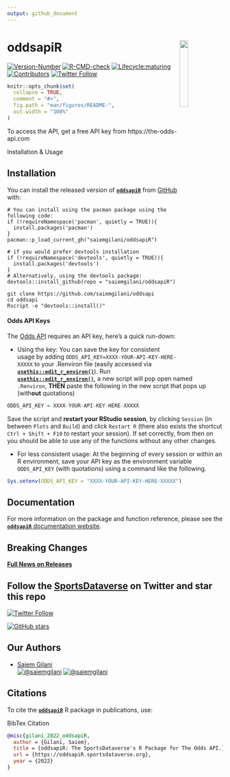 ```yaml
---
output: github_document
---
```


#

# **oddsapiR**  <a href='https://oddsapiR.sportsdataverse.org/'><img src='https://raw.githubusercontent.com/saiemgilani/oddsapiR/main/logo.png' align="right" width="20%" min-width="100px"/></a>

<!-- badges: start -->
[![Version-Number](https://img.shields.io/github/r-package/v/saiemgilani/oddsapiR?label=oddsapiR&logo=R&style=for-the-badge)](https://github.com/saiemgilani/oddsapiR/)
[![R-CMD-check](https://img.shields.io/github/workflow/status/saiemgilani/oddsapiR/R-CMD-check?label=R-CMD-Check&logo=R&logoColor=white&style=for-the-badge)](https://github.com/saiemgilani/oddsapiR/actions/workflows/R-CMD-check.yaml) [![Lifecycle:maturing](https://img.shields.io/badge/lifecycle-maturing-blue.svg?style=for-the-badge&logo=github)](https://github.com/saiemgilani/oddsapiR/)  [![Contributors](https://img.shields.io/github/contributors/saiemgilani/oddsapiR?style=for-the-badge)](https://github.com/saiemgilani/oddsapiR/graphs/contributors) 
[![Twitter Follow](https://img.shields.io/twitter/follow/SportsDataverse?color=blue&label=%40SportsDataverse&logo=twitter&style=for-the-badge)](https://twitter.com/SportsDataverse) 

<!-- badges: end -->

```r
knitr::opts_chunk$set(
  collapse = TRUE,
  comment = "#>",
  fig.path = "man/figures/README-",
  out.width = "100%"
)
```

To access the API, get a free API key from https://the-odds-api.com

Installation & Usage

## **Installation**

You can install the released version of [**`oddsapiR`**](https://github.com/saiemgilani/oddsapiR) from [GitHub](https://github.com/saiemgilani/oddsapiR) with:

```
# You can install using the pacman package using the following code:
if (!requireNamespace('pacman', quietly = TRUE)){
  install.packages('pacman')
}
pacman::p_load_current_gh("saiemgilani/oddsapiR")
```

```
# if you would prefer devtools installation
if (!requireNamespace('devtools', quietly = TRUE)){
  install.packages('devtools')
}
# Alternatively, using the devtools package:
devtools::install_github(repo = "saiemgilani/oddsapiR")
```

```
git clone https://github.com/saiemgilani/oddsapi
cd oddsapi
Rscript -e "devtools::install()"
```

#### **Odds API Keys**

The [Odds API](https://the-odds-api.com) requires an API key, here's a quick run-down:

* Using the key: You can save the key for consistent usage by adding `ODDS_API_KEY=XXXX-YOUR-API-KEY-HERE-XXXXX` to your .Renviron file (easily accessed via [**`usethis::edit_r_environ()`**](https://usethis.r-lib.org/reference/edit.html)). Run [**`usethis::edit_r_environ()`**](https://usethis.r-lib.org/reference/edit.html), a new script will pop open named `.Renviron`, **THEN** paste the following in the new script that pops up (with**out** quotations)
```r
ODDS_API_KEY = XXXX-YOUR-API-KEY-HERE-XXXXX
```
Save the script and **restart your RStudio session**, by clicking `Session` (in between `Plots` and `Build`) and click `Restart R` (there also exists the shortcut `Ctrl + Shift + F10` to restart your session). If set correctly, from then on you should be able to use any of the functions without any other changes.

* For less consistent usage: At the beginning of every session or within an R environment, save your API key as the environment variable `ODDS_API_KEY` (with quotations) using a command like the following.

```r
Sys.setenv(ODDS_API_KEY = "XXXX-YOUR-API-KEY-HERE-XXXXX")
```


## **Documentation**

For more information on the package and function reference, please see
the [**`oddsapiR`** documentation website](https://oddsapiR.sportsdataverse.org).

## **Breaking Changes**

[**Full News on
Releases**](https://oddsapiR.sportsdataverse.org/news/index.html)

## Follow the [SportsDataverse](https://twitter.com/SportsDataverse) on Twitter and star this repo

[![Twitter
Follow](https://img.shields.io/twitter/follow/SportsDataverse?color=blue&label=%40SportsDataverse&logo=twitter&style=for-the-badge)](https://twitter.com/SportsDataverse)

[![GitHub
stars](https://img.shields.io/github/stars/saiemgilani/oddsapiR.svg?color=eee&logo=github&style=for-the-badge&label=Star%20oddsapiR&maxAge=2592000)](https://github.com/saiemgilani/oddsapiR/stargazers/)


## **Our Authors**

-   [Saiem Gilani](https://twitter.com/saiemgilani)       
<a href="https://twitter.com/saiemgilani" target="blank"><img src="https://img.shields.io/twitter/follow/saiemgilani?color=blue&label=%40saiemgilani&logo=twitter&style=for-the-badge" alt="@saiemgilani" /></a>
<a href="https://github.com/saiemgilani" target="blank"><img src="https://img.shields.io/github/followers/saiemgilani?color=eee&logo=Github&style=for-the-badge" alt="@saiemgilani" /></a>


## **Citations**

To cite the [**`oddsapiR`**](https://oddsapiR.sportsdataverse.org) R package
in publications, use:

BibTex Citation

``` bibtex
@misc{gilani_2022_oddsapiR,
  author = {Gilani, Saiem},
  title = {oddsapiR: The SportsDataverse's R Package for The Odds API.},
  url = {https://oddsapiR.sportsdataverse.org},
  year = {2022}
}
```